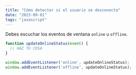 ```yaml
---
title: "Cómo detectar si el usuario se desconecta"
date: "2023-09-01"
tags: "javascript"
---
```


Debes escuchar los eventos de ventana `online` u `offline`.

```javascript
function updateOnlineStatus(event) {
  // HAZ TU COSA
}

window.addEventListener('online', updateOnlineStatus);
window.addEventListener('offline', updateOnlineStatus);
```